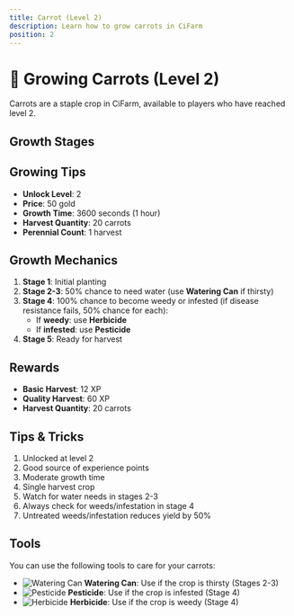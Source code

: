 ```yaml
---
title: Carrot (Level 2)
description: Learn how to grow carrots in CiFarm
position: 2
---
```



# 🥕 Growing Carrots (Level 2)

Carrots are a staple crop in CiFarm, available to players who have reached level 2.

## Growth Stages

<GrowthStages cropName="carrot" stages={5} />

## Growing Tips

- **Unlock Level**: 2
- **Price**: 50 gold
- **Growth Time**: 3600 seconds (1 hour)
- **Harvest Quantity**: 20 carrots
- **Perennial Count**: 1 harvest

## Growth Mechanics

1. **Stage 1**: Initial planting
2. **Stage 2-3**: 50% chance to need water (use **Watering Can** if thirsty)
3. **Stage 4**: 100% chance to become weedy or infested (if disease resistance fails, 50% chance for each):
   - If **weedy**: use **Herbicide**
   - If **infested**: use **Pesticide**
4. **Stage 5**: Ready for harvest

## Rewards

- **Basic Harvest**: 12 XP
- **Quality Harvest**: 60 XP
- **Harvest Quantity**: 20 carrots

## Tips & Tricks

1. Unlocked at level 2
2. Good source of experience points
3. Moderate growth time
4. Single harvest crop
5. Watch for water needs in stages 2-3
6. Always check for weeds/infestation in stage 4
7. Untreated weeds/infestation reduces yield by 50%

## Tools

You can use the following tools to care for your carrots:

- ![Watering Can](/tools/watering-can.png) **Watering Can**: Use if the crop is thirsty (Stages 2-3)
- ![Pesticide](/tools/pesticide.png) **Pesticide**: Use if the crop is infested (Stage 4)
- ![Herbicide](/tools/herbicide.png) **Herbicide**: Use if the crop is weedy (Stage 4) 